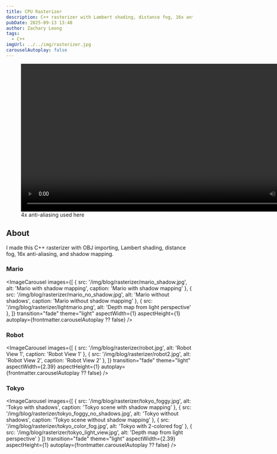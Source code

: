 ```yaml
---
title: CPU Rasterizer
description: C++ rasterizer with Lambert shading, distance fog, 16x anti-aliasing, and shadow mapping
pubDate: 2025-09-13 13:48
author: Zachary Leong
tags: 
  - C++
imgUrl: ../../img/rasterizer.jpg
carouselAutoplay: false
---
```



<figure>
  <video controls width="800" loading="lazy">
    <source src="/videos/rasterizer.mp4" type="video/mp4" />
  </video>
  <figcaption>4x anti-aliasing used here</figcaption>
</figure>

## About

I made this C++ rasterizer with OBJ importing, Lambert shading, distance fog, 16x anti-aliasing, and shadow mapping.

### Mario

<ImageCarousel 
  images={[
    { src: '/img/blog/rasterizer/mario_shadow.jpg', alt: 'Mario with shadow mapping', caption: 'Mario with shadow mapping' },
    { src: '/img/blog/rasterizer/mario_no_shadow.jpg', alt: 'Mario without shadows', caption: 'Mario without shadow mapping' },
  { src: '/img/blog/rasterizer/lightmario.png', alt: 'Depth map from light perspective' },
  ]}
  transition="fade"
  theme="light"
  aspectWidth={1}
  aspectHeight={1}
  autoplay={frontmatter.carouselAutoplay ?? false}
/>

### Robot

<ImageCarousel 
  images={[
    { src: '/img/blog/rasterizer/robot.jpg', alt: 'Robot View 1', caption: 'Robot View 1' },
    { src: '/img/blog/rasterizer/robot2.jpg', alt: 'Robot View 2', caption: 'Robot View 2' },
  ]}
  transition="fade"
  theme="light"
  aspectWidth={2.39}
  aspectHeight={1}
  autoplay={frontmatter.carouselAutoplay ?? false}
/>


### Tokyo

<ImageCarousel 
  images={[
    { src: '/img/blog/rasterizer/tokyo_foggy.jpg', alt: 'Tokyo with shadows', caption: 'Tokyo scene with shadow mapping' },
    { src: '/img/blog/rasterizer/tokyo_foggy_no_shadows.jpg', alt: 'Tokyo without shadows', caption: 'Tokyo scene without shadow mapping' },
    { src: '/img/blog/rasterizer/tokyo_color_fog.jpg', alt: 'Tokyo with 2-colored fog' },
    { src: '/img/blog/rasterizer/tokyo_light_view.jpg', alt: 'Depth map from light perspective' }
  ]}
  transition="fade"
  theme="light"
  aspectWidth={2.39}
  aspectHeight={1}
  autoplay={frontmatter.carouselAutoplay ?? false}
/>

